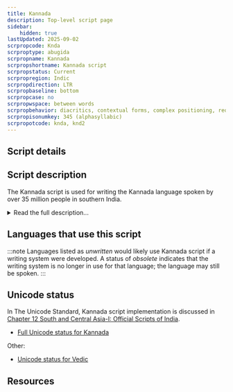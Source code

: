 ```yaml
---
title: Kannada
description: Top-level script page
sidebar:
    hidden: true
lastUpdated: 2025-09-02
scrpropcode: Knda
scrproptype: abugida
scrpropname: Kannada
scrpropshortname: Kannada script
scrpropstatus: Current
scrpropregion: Indic
scrpropdirection: LTR
scrpropbaseline: bottom
scrpropcase: no
scrpropwspace: between words
scrpropbehavior: diacritics, contextual forms, complex positioning, required ligatures
scrpropisonumkey: 345 (alphasyllabic)
scrpropotcode: knda, knd2
---
```



## Script details

<ScriptDetails />

## Script description

The Kannada script is used for writing the Kannada language spoken by over 35 million people in southern India.

<details>
<summary>Read the full description...</summary>It is also used for writing Konkani, a South Indian language with over 3 million speakers, Tulu, with almost 2 million speakers, and a number of south Indian minority languages including Badaga, Kudiya and Paniya. The script is closely related to Telugu writing; both languages were written using the Old Kanarese script until the 1500s when it diverged into two distinct varieties. The script was standardized in the 19th century under the influence of Christian mission organizations, who established printing presses for printing books in the Kannada language.

Kannada letters are rounded in shape, typical of South Indian scripts. They are generally written with a headstroke running along the top, although this headstroke is not continuous throughout words as it is in Devanagari writing. The headstroke is omitted from letters followed by a long _a_, or a long or short _i_. There are forty-nine basic letters in the Kannada inventory. Of these, thirty-four are consonants, thirteen are vowels and two (_anusvara_ and _visarga_) are non-alphabetic symbols which will be described later.

The thirteen vowel letters are only used for writing vowels at the start of words. Vowels which follow a consonant are written using a different set of symbols. Each of the thirty-four consonant letters (called _aksaras_) represents a syllable containing the inherent vowel 'a'. Fourteen diacritic symbols can be used for changing this vowel; to represent the syllable [ku] for example, the letter _ka_ is written with the _u_ diacritic below it. Vowel diacritics can be written above, below or to the right of the aksara. To write a syllable-final consonant, that is, one which is not followed by a vowel, a _virama_ symbol is written above the letter to silence the inherent vowel.

The two additional symbols mentioned previously are only written after vowels. The first is _anusvara_, a circle which is often used to represent a nasal consonant pronounced at the same place in the oral cavity as the following consonant, as in the word [ʌŋgə] 'limb of the body', which is written with _anusvara_ following the [ʌ]. Where there is not following consonant, _anusvara_ represents a final [m], as in the word [lʌga:m] 'bridle', which is written with _anusvara_ following the [a:]. The second symbol is _visarga_, two small circles stacked in the manner of the dots in a Latin colon. This symbol is transcribed as ḥ and normally represents a post-vocalic [ha], as in the word 'again', written _punaḥ_ and pronounced [punəha].

<span style='color: red'>_Missing image: KannadaSigns.png_</span>

The Kannada script employs a large number of ligatures, also called _conjuncts_, for writing consonant clusters. These are formed by reducing all but the first consonant in the cluster to an altered form and joining it below or to the right of the first consonant. A written syllable does not necessarily correspond to a phonological syllable where consonant clusters are concerned, for example the spoken word _rakta_ 'blood' would be syllabified _rak_+_ta_ but is written with the letters _ra_+_kta_.

<span style='color: red'>_Missing image: Kannadarakta.png_</span>

There is a set of digits from 0-9 for writing numbers in the Kannada script.
</details>

## Languages that use this script

:::note
Languages listed as _unwritten_ would likely use Kannada script if a writing system were developed. A status of _obsolete_ indicates that the writing system is no longer in use for that language; the language may still be spoken.
:::

<WsList script='Knda' wsMax='5' />

## Unicode status

In The Unicode Standard, Kannada script implementation is discussed in [Chapter 12 South and Central Asia-I: Official Scripts of India](http://www.unicode.org/versions/latest/ch12.pdf).

- [Full Unicode status for Kannada](/scrlang/unicode/knda-unicode.md)

Other:

- [Unicode status for Vedic](/scrlang/unicode/x-vedic-unicode.md)


## Resources

<ScriptResources detailSummary='seemore' />

